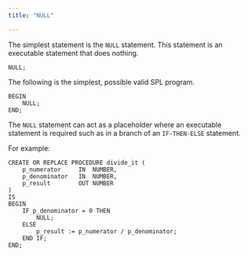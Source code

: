 ```yaml
---
title: "NULL"

---
```


<div id="null" class="registered_link"></div>

The simplest statement is the `NULL` statement. This statement is an executable statement that does nothing.

```text
NULL;
```

The following is the simplest, possible valid SPL program.

```text
BEGIN
    NULL;
END;
```

The `NULL` statement can act as a placeholder where an executable statement is required such as in a branch of an `IF-THEN-ELSE` statement.

For example:

```text
CREATE OR REPLACE PROCEDURE divide_it (
    p_numerator     IN  NUMBER,
    p_denominator   IN  NUMBER,
    p_result        OUT NUMBER
)
IS
BEGIN
    IF p_denominator = 0 THEN
        NULL;
    ELSE
        p_result := p_numerator / p_denominator;
    END IF;
END;
```
